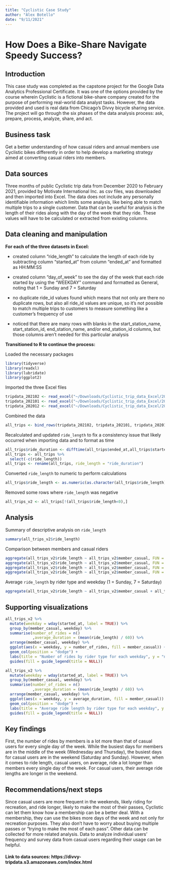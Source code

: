 ```yaml
---
title: "Cyclistic Case Study"
author: "Alex Botello"
date: "9/11/2021"
---
```


# How Does a Bike-Share Navigate Speedy Success?

## Introduction

This case study was completed as the capstone project for the Google Data Analytics Professional Certificate. It was one of the options provided by the course wherein Cyclistic is a fictional bike-share company created for the purpose of performing real-world data analyst tasks. However, the data provided and used is real data from Chicago's Divvy bicycle sharing service. The project will go through the six phases of the data analysis process: ask, prepare, process, analyze, share, and act. 

## Business task

Get a better understanding of how casual riders and annual members use Cyclistic bikes differently in order to help develop a marketing strategy aimed at converting casual riders into members.

## Data sources

Three months of public Cyclistic trip data from December 2020 to February 2021, provided by Motivate International Inc. as csv files, was downloaded and then imported into Excel. The data does not include any personally identifiable information which limits some analysis, like being able to match multiple trips to a single customer. Data that can be useful for analysis is the length of their rides along with the day of the week that they ride. These values will have to be calculated or extracted from existing columns.

## Data cleaning and manipulation

**For each of the three datasets in Excel:**

* created column "ride_length" to calculate the length of each ride by subtracting column "started_at" from column "ended_at" and formatted as HH:MM:SS

* created column "day_of_week" to see the day of the week that each ride started by using the "WEEKDAY" command and formatted as General, noting that 1 = Sunday and 7 = Saturday

* no duplicate ride_id values found which means that not only are there no duplicate rows, but also all ride_id values are unique, so it’s not possible to match multiple trips to customers to measure something like a customer’s frequency of use

* noticed that there are many rows with blanks in the start_station_name, start_station_id, end_station_name, and/or end_station_id columns, but those columns aren’t needed for this particular analysis

**Transitioned to R to continue the process:**

Loaded the necessary packages

```r
library(tidyverse)
library(readxl)
library(lubridate)
library(ggplot2)
```
Imported the three Excel files

```r
tripdata_202102 <- read_excel("~/Downloads/Cyclistic_trip_data_Excel/202102-divvy-tripdata.xlsx")
tripdata_202101 <- read_excel("~/Downloads/Cyclistic_trip_data_Excel/202101-divvy-tripdata.xlsx")
tripdata_202012 <- read_excel("~/Downloads/Cyclistic_trip_data_Excel/202012-divvy-tripdata.xlsx")
```

Combined the data

```r
all_trips <- bind_rows(tripdata_202102, tripdata_202101, tripdata_202012)
```

Recalculated and updated `ride_length` to fix a consistency issue that likely occurred when importing data and to format as time

```r
all_trips$ride_duration <- difftime(all_trips$ended_at,all_trips$started_at)
all_trips <- all_trips %>%
  select(-c(ride_length))
all_trips <- rename(all_trips, ride_length = "ride_duration")
```

Converted `ride_length` to numeric to perform calculations

```r
all_trips$ride_length <- as.numeric(as.character(all_trips$ride_length))
```

Removed some rows where `ride_length` was negative

```r
all_trips_v2 <- all_trips[!(all_trips$ride_length<0),]
```

## Analysis

Summary of descriptive analysis on `ride_length`

```r
summary(all_trips_v2$ride_length)
```

Comparison between members and casual riders

```r
aggregate(all_trips_v2$ride_length ~ all_trips_v2$member_casual, FUN = mean)
aggregate(all_trips_v2$ride_length ~ all_trips_v2$member_casual, FUN = median)
aggregate(all_trips_v2$ride_length ~ all_trips_v2$member_casual, FUN = max)
aggregate(all_trips_v2$ride_length ~ all_trips_v2$member_casual, FUN = min)
```

Average `ride_length` by rider type and weekday (1 = Sunday, 7 = Saturday)

```r
aggregate(all_trips_v2$ride_length ~ all_trips_v2$member_casual + all_trips_v2$day_of_week, FUN = mean)
```

## Supporting visualizations

```r
all_trips_v2 %>%
  mutate(weekday = wday(started_at, label = TRUE)) %>%
  group_by(member_casual, weekday) %>%
  summarise(number_of_rides = n()
            ,average_duration = (mean(ride_length) / 60)) %>%
  arrange(member_casual, weekday) %>%
  ggplot(aes(x = weekday, y = number_of_rides, fill = member_casual)) +
  geom_col(position = "dodge") +
  labs(title = "Number of rides by rider type for each weekday", y = "number of rides") +
  guides(fill = guide_legend(title = NULL))
```

```r
all_trips_v2 %>%
  mutate(weekday = wday(started_at, label = TRUE)) %>%
  group_by(member_casual, weekday) %>%
  summarise(number_of_rides = n()
            ,average_duration = (mean(ride_length) / 60)) %>%
  arrange(member_casual, weekday) %>%
  ggplot(aes(x = weekday, y = average_duration, fill = member_casual)) +
  geom_col(position = "dodge") +
  labs(title = "Average ride length by rider type for each weekday", y = "average ride length (min)") +
  guides(fill = guide_legend(title = NULL))
```

## Key findings

First, the number of rides by members is a lot more than that of casual users for every single day of the week. While the busiest days for members are in the middle of the week (Wednesday and Thursday), the busiest days for casual users are in the weekend (Saturday and Sunday). However, when it comes to ride length, casual users, on average, ride a lot longer than members every single day of the week. For casual users, their average ride lengths are longer in the weekend.

## Recommendations/next steps

Since casual users are more frequent in the weekends, likely riding for recreation, and ride longer, likely to make the most of their passes, Cyclistic can let them know how a membership can be a better deal. With a membership, they can use the bikes more days of the week and  not only for recreation purposes. They also don’t have to worry about buying multiple passes or “trying to make the most of each pass”. Other data can be collected for more related analysis. Data to analyze individual users’ frequency and survey data from casual users regarding their usage can be helpful. 

#### Link to data sources: https://divvy-tripdata.s3.amazonaws.com/index.html
